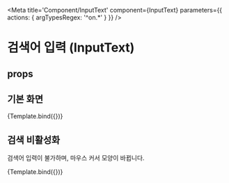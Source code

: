 
<Meta
  title='Component/InputText'
  component={InputText}
  parameters={{ actions: { argTypesRegex: '^on.*' } }}
/>


# 검색어 입력 (InputText)

## props

<ArgsTable of={InputText} />

## 기본 화면

<Canvas>
  <Story name='basic'>{Template.bind({})}</Story>
</Canvas>

## 검색 비활성화

검색어 입력이 불가하며, 마우스 커서 모양이 바뀝니다.

<Canvas>
  <Story name='disabled' args={{ disabled: true }}>
    {Template.bind({})}
  </Story>
</Canvas>
